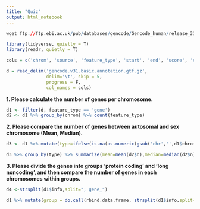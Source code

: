 ```yaml
---
title: "Quiz"
output: html_notebook
---
```


```r
wget ftp://ftp.ebi.ac.uk/pub/databases/gencode/Gencode_human/release_31/gencode.v31.basic.annotation.gtf.gz

library(tidyverse, quietly = T)
library(readr, quietly = T)

cols = c('chrom', 'source', 'feature_type', 'start', 'end', 'score', 'strand', 'phase', 'info')

d = read_delim('gencode.v31.basic.annotation.gtf.gz', 
               delim='\t', skip = 5, 
               progress = F,
               col_names = cols)
```

**1. Please calculate the number of genes per chromosome.**

```r
d1 <- filter(d, feature_type == 'gene')
d2 <- d1 %>% group_by(chrom) %>% count(feature_type)
```

**2. Please compare the number of genes between autosomal and sex chromosome (Mean, Median).**

```r
d3 <- d1 %>% mutate(type=ifelse(is.na(as.numeric(gsub('chr','',d1$chrom))),'sex_chromosome','autosome'))

d3 %>% group_by(type) %>% summarize(mean=mean(d2$n),median=median(d2$n))
```

**3. Please divide the genes into groups ‘protein coding’ and ‘long noncoding’, and then compare the number of genes in each chromosomes within groups.**

```r
d4 <-strsplit(d1$info,split="; gene_")

d1 %>% mutate(group = do.call(rbind.data.frame, strsplit(d1$info,split="; gene_"))[,2]) %>% filter(group == 'type "protein_coding"' | group == 'type "lncRNA"') %>% group_by(chrom,group) %>% count(feature_type)
```

